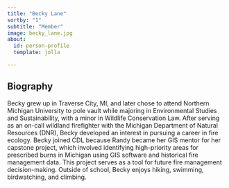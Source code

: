 ```yaml
---
title: "Becky Lane"
sortby: "1"
subtitle: "Member"
image: becky_lane.jpg
about:
  id: person-profile
  template: jolla

---
```


:::{#person-profile}
:::

## Biography
Becky grew up in Traverse City, MI, and later chose to attend Northern Michigan University to pole vault while majoring in Environmental Studies and Sustainability, with a minor in Wildlife Conservation Law. After serving as an on-call wildland firefighter with the Michigan Department of Natural Resources (DNR), Becky developed an interest in pursuing a career in fire ecology. Becky joined CDL because Randy became her GIS mentor for her capstone project, which involved identifying high-priority areas for prescribed burns in Michigan using GIS software and historical fire management data. This project serves as a tool for future fire management decision-making. Outside of school, Becky enjoys hiking, swimming, birdwatching, and climbing.  

